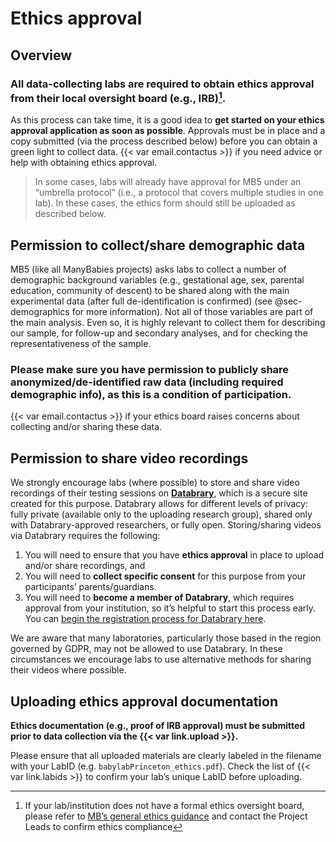 # Ethics approval {#sec-ethics}

## Overview

### All data-collecting labs are required to obtain ethics approval from their local oversight board (e.g., IRB)[^ethics-1].

[^ethics-1]: If your lab/institution does not have a formal ethics oversight board, please refer to [MB's general ethics guidance](https://docs.google.com/document/d/e/2PACX-1vR2nv4Wy1soDS4cBBNy9QZOyewvvjP1ka1reBRhAIzcrNi0reJxgHuhGS7f7i2wE0ScQuppek8Al_21/pub) and contact the Project Leads to confirm ethics compliance

As this process can take time, it is a good idea to **get started on your ethics approval application as soon as possible**. Approvals must be in place and a copy submitted (via the process described below) before you can obtain a green light to collect data. {{< var email.contactus >}} if you need advice or help with obtaining ethics approval.

> In some cases, labs will already have approval for MB5 under an “umbrella protocol” (i.e., a protocol that covers multiple studies in one lab). In these cases, the ethics form should still be uploaded as described below.

## Permission to collect/share demographic data

MB5 (like all ManyBabies projects) asks labs to collect a number of demographic background variables (e.g., gestational age, sex, parental education, community of descent) to be shared along with the main experimental data (after full de-identification is confirmed) (see @sec-demographics for more information). Not all of those variables are part of the main analysis. Even so, it is highly relevant to collect them for describing our sample, for follow-up and secondary analyses, and for checking the representativeness of the sample.

### Please make sure you have permission to publicly share anonymized/de-identified raw data (including required demographic info), as this is a condition of participation. {.unnumbered}

{{< var email.contactus >}} if your ethics board raises concerns about collecting and/or sharing these data.

## Permission to share video recordings

We strongly encourage labs (where possible) to store and share video recordings of their testing sessions on [**Databrary**](https://nyu.databrary.org/), which is a secure site created for this purpose. Databrary allows for different levels of privacy: fully private (available only to the uploading research group), shared only with Databrary-approved researchers, or fully open. Storing/sharing videos via Databrary requires the following:

(@) You will need to ensure that you have **ethics approval** in place to upload and/or share recordings, and 
(@) You will need to **collect specific consent** for this purpose from your participants' parents/guardians. 
(@) You will need to **become a member of Databrary**, which requires approval from your institution, so it’s helpful to start this process early. You can [begin the registration process for Databrary here](https://nyu.databrary.org/user/register?page=create). 

We are aware that many laboratories, particularly those based in the region governed by GDPR, may not be allowed to use Databrary. In these circumstances we encourage labs to use alternative methods for sharing their videos where possible.

## Uploading ethics approval documentation {#ethics-upload}

**Ethics documentation (e.g., proof of IRB approval) must be submitted prior to data collection via the {{< var link.upload >}}.**

Please ensure that all uploaded materials are clearly labeled in the filename with your LabID (e.g. `babylabPrinceton_ethics.pdf`). Check the list of {{< var link.labids >}} to confirm your lab's unique LabID before uploading.

